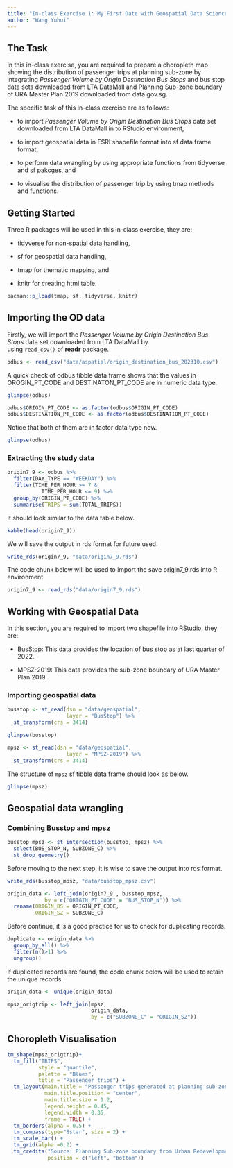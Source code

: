 ```yaml
---
title: "In-class Exercise 1: My First Date with Geospatial Data Science"
author: "Wang Yuhui"
---
```


## **The Task**

In this in-class exercise, you are required to prepare a choropleth map showing the distribution of passenger trips at planning sub-zone by integrating *Passenger Volume by Origin Destination Bus Stops* and bus stop data sets downloaded from LTA DataMall and Planning Sub-zone boundary of URA Master Plan 2019 downloaded from data.gov.sg.

The specific task of this in-class exercise are as follows:

-   to import *Passenger Volume by Origin Destination Bus Stops* data set downloaded from LTA DataMall in to RStudio environment,

-   to import geospatial data in ESRI shapefile format into sf data frame format,

-   to perform data wrangling by using appropriate functions from tidyverse and sf pakcges, and

-   to visualise the distribution of passenger trip by using tmap methods and functions.

## **Getting Started**

Three R packages will be used in this in-class exercise, they are:

-   tidyverse for non-spatial data handling,

-   sf for geospatial data handling,

-   tmap for thematic mapping, and

-   knitr for creating html table.

```r
pacman::p_load(tmap, sf, tidyverse, knitr)
```

## **Importing the OD data**

Firstly, we will import the *Passenger Volume by Origin Destination Bus Stops* data set downloaded from LTA DataMall by using `read_csv()` of **readr** package.

```r
odbus <- read_csv("data/aspatial/origin_destination_bus_202310.csv")
```

A quick check of odbus tibble data frame shows that the values in OROGIN_PT_CODE and DESTINATON_PT_CODE are in numeric data type.

```r
glimpse(odbus)
```

```r
odbus$ORIGIN_PT_CODE <- as.factor(odbus$ORIGIN_PT_CODE)
odbus$DESTINATION_PT_CODE <- as.factor(odbus$DESTINATION_PT_CODE) 
```

Notice that both of them are in factor data type now.

```r
glimpse(odbus)
```

### **Extracting the study data**

```r
origin7_9 <- odbus %>%
  filter(DAY_TYPE == "WEEKDAY") %>%
  filter(TIME_PER_HOUR >= 7 &
           TIME_PER_HOUR <= 9) %>%
  group_by(ORIGIN_PT_CODE) %>%
  summarise(TRIPS = sum(TOTAL_TRIPS))
```

It should look similar to the data table below.

```r
kable(head(origin7_9))
```

We will save the output in rds format for future used.

```r
write_rds(origin7_9, "data/origin7_9.rds")
```

The code chunk below will be used to import the save origin7_9.rds into R environment.

```r
origin7_9 <- read_rds("data/origin7_9.rds")
```

## **Working with Geospatial Data**

In this section, you are required to import two shapefile into RStudio, they are:

-   BusStop: This data provides the location of bus stop as at last quarter of 2022.

-   MPSZ-2019: This data provides the sub-zone boundary of URA Master Plan 2019.

### **Importing geospatial data**

```r
busstop <- st_read(dsn = "data/geospatial",
                   layer = "BusStop") %>%
  st_transform(crs = 3414)
```

```r
glimpse(busstop)
```

```r
mpsz <- st_read(dsn = "data/geospatial",
                   layer = "MPSZ-2019") %>%
  st_transform(crs = 3414)
```

The structure of `mpsz` sf tibble data frame should look as below.

```r
glimpse(mpsz)
```

## **Geospatial data wrangling**

### **Combining Busstop and mpsz**

```r
busstop_mpsz <- st_intersection(busstop, mpsz) %>%
  select(BUS_STOP_N, SUBZONE_C) %>%
  st_drop_geometry()
```

Before moving to the next step, it is wise to save the output into rds format.

```r
write_rds(busstop_mpsz, "data/busstop_mpsz.csv")  
```

```r
origin_data <- left_join(origin7_9 , busstop_mpsz,
            by = c("ORIGIN_PT_CODE" = "BUS_STOP_N")) %>%
  rename(ORIGIN_BS = ORIGIN_PT_CODE,
         ORIGIN_SZ = SUBZONE_C)
```

Before continue, it is a good practice for us to check for duplicating records.

```r
duplicate <- origin_data %>%
  group_by_all() %>%
  filter(n()>1) %>%
  ungroup()
```

If duplicated records are found, the code chunk below will be used to retain the unique records.

```r
origin_data <- unique(origin_data)
```

```r
mpsz_origtrip <- left_join(mpsz, 
                           origin_data,
                           by = c("SUBZONE_C" = "ORIGIN_SZ"))
```

## **Choropleth Visualisation**

```r
tm_shape(mpsz_origtrip)+
  tm_fill("TRIPS", 
          style = "quantile", 
          palette = "Blues",
          title = "Passenger trips") +
  tm_layout(main.title = "Passenger trips generated at planning sub-zone level",
            main.title.position = "center",
            main.title.size = 1.2,
            legend.height = 0.45, 
            legend.width = 0.35,
            frame = TRUE) +
  tm_borders(alpha = 0.5) +
  tm_compass(type="8star", size = 2) +
  tm_scale_bar() +
  tm_grid(alpha =0.2) +
  tm_credits("Source: Planning Sub-zone boundary from Urban Redevelopment Authorithy (URA)\n and Population data from Department of Statistics DOS", 
             position = c("left", "bottom"))
```
